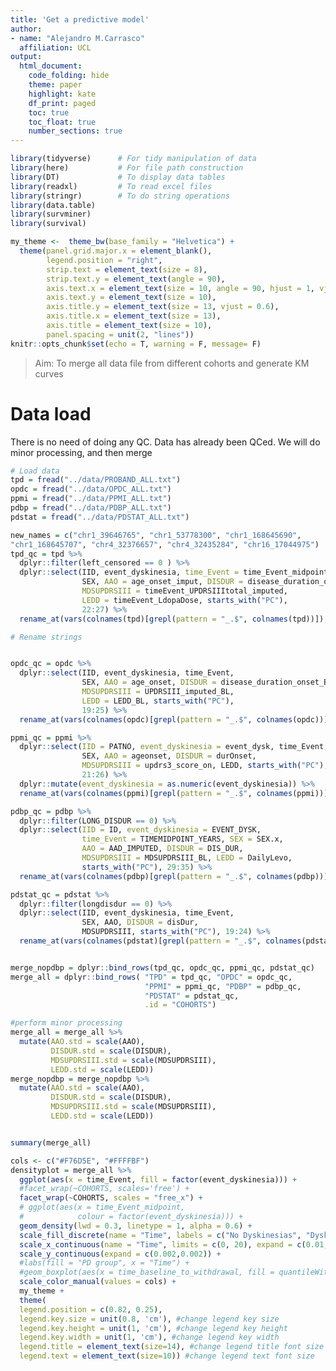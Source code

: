 ```yaml
---
title: 'Get a predictive model'
author: 
- name: "Alejandro M.Carrasco"
  affiliation: UCL
output: 
  html_document:
    code_folding: hide
    theme: paper
    highlight: kate
    df_print: paged
    toc: true
    toc_float: true
    number_sections: true
---
```


```r
library(tidyverse)      # For tidy manipulation of data
library(here)           # For file path construction
library(DT)             # To display data tables
library(readxl)         # To read excel files
library(stringr)        # To do string operations
library(data.table)
library(survminer)
library(survival)

my_theme <-  theme_bw(base_family = "Helvetica") + 
  theme(panel.grid.major.x = element_blank(),
        legend.position = "right",
        strip.text = element_text(size = 8),
        strip.text.y = element_text(angle = 90),
        axis.text.x = element_text(size = 10, angle = 90, hjust = 1, vjust = 0.5),
        axis.text.y = element_text(size = 10),
        axis.title.y = element_text(size = 13, vjust = 0.6),
        axis.title.x = element_text(size = 13),
        axis.title = element_text(size = 10),
        panel.spacing = unit(2, "lines"))
knitr::opts_chunk$set(echo = T, warning = F, message= F)
```


> Aim: To merge all data file from different cohorts and generate KM curves

# Data load

There is no need of doing any QC. Data has already been QCed.
We will do minor processing, and then merge
```r

# Load data
tpd = fread("../data/PROBAND_ALL.txt")
opdc = fread("../data/OPDC_ALL.txt")
ppmi = fread("../data/PPMI_ALL.txt")
pdbp = fread("../data/PDBP_ALL.txt")
pdstat = fread("../data/PDSTAT_ALL.txt")


```


```r
new_names = c("chr1_39646765", "chr1_53778300", "chr1_168645690",
"chr1_168645707", "chr4_32376657", "chr4_32435284", "chr16_17044975")
tpd_qc = tpd %>%
  dplyr::filter(left_censored == 0 ) %>%
  dplyr::select(IID, event_dyskinesia, time_Event = time_Event_midpoint,
                SEX, AAO = age_onset_imput, DISDUR = disease_duration_onset_imput, 
                MDSUPDRSIII = timeEvent_UPDRSIIItotal_imputed,
                LEDD = timeEvent_LdopaDose, starts_with("PC"),
                22:27) %>%
  rename_at(vars(colnames(tpd)[grepl(pattern = "_.$", colnames(tpd))]), ~new_names[2:length(new_names)]) 

# Rename strings


opdc_qc = opdc %>%
  dplyr::select(IID, event_dyskinesia, time_Event,
                SEX, AAO = age_onset, DISDUR = disease_duration_onset_BL, 
                MDSUPDRSIII = UPDRSIII_imputed_BL,
                LEDD = LEDD_BL, starts_with("PC"),
                19:25) %>%
  rename_at(vars(colnames(opdc)[grepl(pattern = "_.$", colnames(opdc))]), ~new_names)

ppmi_qc = ppmi %>%
  dplyr::select(IID = PATNO, event_dyskinesia = event_dysk, time_Event,
                SEX, AAO = ageonset, DISDUR = durOnset, 
                MDSUPDRSIII = updrs3_score_on, LEDD, starts_with("PC"),
                21:26) %>%
  dplyr::mutate(event_dyskinesia = as.numeric(event_dyskinesia)) %>%
  rename_at(vars(colnames(ppmi)[grepl(pattern = "_.$", colnames(ppmi))]), ~new_names[1:(length(new_names) - 1)])

pdbp_qc = pdbp %>%
  dplyr::filter(LONG_DISDUR == 0) %>% 
  dplyr::select(IID = ID, event_dyskinesia = EVENT_DYSK, 
                time_Event = TIMEMIDPOINT_YEARS, SEX = SEX.x, 
                AAO = AAD_IMPUTED, DISDUR = DIS_DUR, 
                MDSUPDRSIII = MDSUPDRSIII_BL, LEDD = DailyLevo,
                starts_with("PC"), 29:35) %>%
  rename_at(vars(colnames(pdbp)[grepl(pattern = "_.$", colnames(pdbp))]), ~new_names)

pdstat_qc = pdstat %>%
  dplyr::filter(longdisdur == 0) %>% 
  dplyr::select(IID, event_dyskinesia, time_Event,
                SEX, AAO, DISDUR = disDur, 
                MDSUPDRSIII, starts_with("PC"), 19:24) %>%
  rename_at(vars(colnames(pdstat)[grepl(pattern = "_.$", colnames(pdstat))]), ~new_names[c(1, 3:length(new_names))])


merge_nopdbp = dplyr::bind_rows(tpd_qc, opdc_qc, ppmi_qc, pdstat_qc)
merge_all = dplyr::bind_rows( "TPD" = tpd_qc, "OPDC" = opdc_qc,
                              "PPMI" = ppmi_qc, "PDBP" = pdbp_qc,
                              "PDSTAT" = pdstat_qc, 
                              .id = "COHORTS")

#perform minor processing
merge_all = merge_all %>%
  mutate(AAO.std = scale(AAO),
         DISDUR.std = scale(DISDUR),
         MDSUPDRSIII.std = scale(MDSUPDRSIII),
         LEDD.std = scale(LEDD))
merge_nopdbp = merge_nopdbp %>%
  mutate(AAO.std = scale(AAO),
         DISDUR.std = scale(DISDUR),
         MDSUPDRSIII.std = scale(MDSUPDRSIII),
         LEDD.std = scale(LEDD))


summary(merge_all)
```


```r

cols <- c("#F76D5E", "#FFFFBF")
densityplot = merge_all %>%
  ggplot(aes(x = time_Event, fill = factor(event_dyskinesia))) +
  #facet_wrap(~COHORTS, scales='free') +
  facet_wrap(~COHORTS, scales = "free_x") +
  # ggplot(aes(x = time_Event_midpoint, 
  #            colour = factor(event_dyskinesia))) +
  geom_density(lwd = 0.3, linetype = 1, alpha = 0.6) +
  scale_fill_discrete(name = "Time", labels = c("No Dyskinesias", "Dyskinesias")) +
  scale_x_continuous(name = "Time", limits = c(0, 20), expand = c(0.01,0.01)) +
  scale_y_continuous(expand = c(0.002,0.002)) +
  #labs(fill = "PD group", x = "Time") +
  #geom_boxplot(aes(x = time_baseline_to_withdrawal, fill = quantileWithdrawal), inherit.aes = FALSE) +
  scale_color_manual(values = cols) +
  my_theme +
  theme(
  legend.position = c(0.82, 0.25),
  legend.key.size = unit(0.8, 'cm'), #change legend key size
  legend.key.height = unit(1, 'cm'), #change legend key height
  legend.key.width = unit(1, 'cm'), #change legend key width
  legend.title = element_text(size=14), #change legend title font size
  legend.text = element_text(size=10)) #change legend text font size

```



